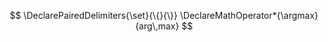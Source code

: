 ::: {.hidden}
<!-- $$\require{mathtools}$$ -->

\providecommand{\ul}{\uline}
\providecommand{\and}{\mathbin{\mkern-0.5mu,\mkern-0.5mu}}
\renewcommand*{\|}[1][]{\nonscript\:#1\vert\nonscript\:\mathopen{}}
\providecommand*{\pr}[1]{\textsf{\small`#1'}}
\renewcommand*{\pr}[1]{\textsf{\small`#1'}}
\providecommand*{\prq}[1]{\textsf{\small #1}}
\providecommand*{\se}[1]{\mathsfit{#1}}
\renewcommand{\se}[1]{\mathsfit{#1}}
\providecommand*{\sei}[1]{\mathsfit{\small #1}}
<!-- \providecommand{\cat}[1]{\texttt{\small #1}} -->
\providecommand{\cat}[1]{{\small\verb;#1;}}
\providecommand{\vec}[1]{\boldsymbol{#1}}
\providecommand{\p}{\mathrm{p}}
\renewcommand{\p}{\mathrm{p}}
\renewcommand{\P}{\mathrm{P}}
\definecolor{quarto-callout-note-color}{HTML}{4477AA}
\definecolor{quarto-callout-note-color-frame}{HTML}{4477AA}
\definecolor{quarto-callout-important-color}{HTML}{AA3377}
\definecolor{quarto-callout-important-color-frame}{HTML}{AA3377}
\definecolor{quarto-callout-warning-color}{HTML}{EE6677}
\definecolor{quarto-callout-warning-color-frame}{HTML}{EE6677}
\definecolor{quarto-callout-tip-color}{HTML}{228833}
\definecolor{quarto-callout-tip-color-frame}{HTML}{228833}
\definecolor{quarto-callout-caution-color}{HTML}{CCBB44}
\definecolor{quarto-callout-caution-color-frame}{HTML}{CCBB44}
<!-- \providecommand*{\mo}[1][=]{\mathrel{\nonscript\mkern-2.5mu\textrm{\small#1}\nonscript\mkern-2.5mu}} -->
\providecommand*{\mo}[1][=]{\mathord{\nonscript\mkern1mu\textrm{\small#1}\nonscript\mkern1mu}\mathopen{}}
\providecommand*{\yX}{\se{X}}
\providecommand*{\yY}{\se{Y}}
\providecommand*{\yI}{\se{I}}
\providecommand*{\yi}[1][]{\se{I}_{\text{#1}}}
\providecommand{\di}{\mathrm{d}}
\providecommand{\defd}{\coloneqq}
\providecommand{\blue}{\color[RGB]{68,119,170}}
\providecommand{\red}{\color[RGB]{238,102,119}}
\providecommand{\purple}{\color[RGB]{170,51,119}}
\providecommand{\green}{\color[RGB]{34,136,51}}
\providecommand{\yellow}{\color[RGB]{204,187,68}}
\providecommand{\lblue}{\color[RGB]{102,204,238}}
\providecommand{\grey}{\color[RGB]{187,187,187}}
\providecommand{\midgrey}{\color[RGB]{119,119,119}}
\providecommand{\black}{\color[RGB]{0,0,0}}
\newcommand*{\e}{\mathrm{e}}
\newcommand*{\pu}{\text{π}}
\newcommand*{\RR}{\mathbf{R}}

$$
\DeclarePairedDelimiters{\set}{\{}{\}}
\DeclareMathOperator*{\argmax}{arg\,max}
$$

<!-- \renewcommand*{\prq}[1]{\textsf{\small #1}} -->
<!-- \definecolor{lightblue}{HTML}{66CCEE} -->
<!-- \sethlcolor{lightblue} -->
<!-- \providecommand*{\moo}[1][=]{\mathord{\mkern1.5mu#1\mkern1.5mu}} -->
<!-- \providecommand*{\mo}[1][=]{\mathrel{\mkern-4mu#1\mkern-4mu}} -->
<!-- \providecommand*{\mo}[1][\textrm{\small=}]{\mathord{\mkern1.5mu#1\mkern1.5mu}} -->

:::
